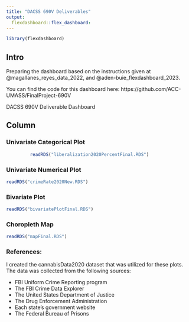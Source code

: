 ```yaml
---
title: "DACSS 690V Deliverables"
output: 
  flexdashboard::flex_dashboard:
---
```


```r
library(flexdashboard)
```

## Intro {.sidebar}

Preparing the dashboard based on the instructions given at 
@magallanes_reyes_data_2022, and @aden-buie_flexdashboard_2023. 

You can find the code for this dashboard here:
https://github.com/ACC-UMASS/FinalProject-690V

DACSS 690V Deliverable Dashboard

## Column {.tabset .tabset-fade}

### Univariate Categorical Plot

```r
         readRDS("liberalization2020PercentFinal.RDS")
```


### Univariate Numerical Plot

```r
readRDS("crimeRate2020New.RDS") 
```


### Bivariate Plot


```r
readRDS("bivariatePlotFinal.RDS")
```


### Choropleth Map

```r
readRDS("mapFinal.RDS")
```


### References:
I created the cannabisData2020 dataset that was utilized for these plots. The data was collected from the following sources:

* FBI Uniform Crime Reporting program
* The FBI Crime Data Explorer 
* The United States Department of Justice 
* The Drug Enforcement Administration
* Each state’s government website
* The Federal Bureau of Prisons
